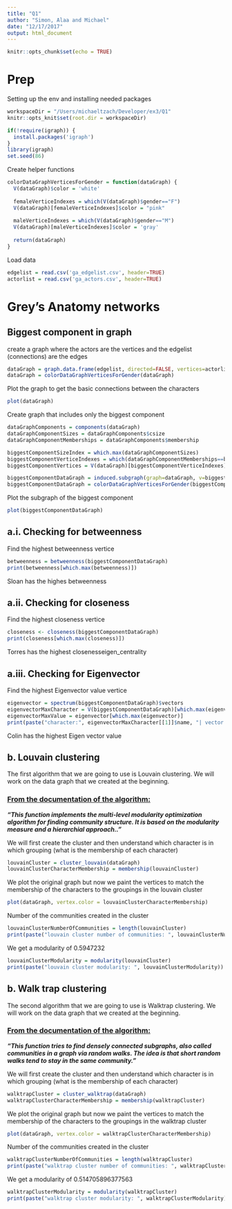 ```yaml
---
title: "Q1"
author: "Simon, Alaa and Michael"
date: "12/17/2017"
output: html_document
---
```


```r
knitr::opts_chunk$set(echo = TRUE)
```

# Prep

Setting up the env and installing needed packages
```r
workspaceDir = "/Users/michaeltzach/Developer/ex3/Q1"
knitr::opts_knit$set(root.dir = workspaceDir)

if(!require(igraph)) {
  install.packages('igraph')
}
library(igraph)
set.seed(86)
```

Create helper functions
```r

colorDataGraphVerticesForGender = function(dataGraph) {
  V(dataGraph)$color = 'white'
  
  femaleVerticeIndexes = which(V(dataGraph)$gender=="F")
  V(dataGraph)[femaleVerticeIndexes]$color = "pink"
  
  maleVerticeIndexes = which(V(dataGraph)$gender=="M")
  V(dataGraph)[maleVerticeIndexes]$color = 'gray'
  
  return(dataGraph)
}
```

Load data
```r
edgelist = read.csv('ga_edgelist.csv', header=TRUE)
actorlist = read.csv('ga_actors.csv', header=TRUE)
```

# Grey's Anatomy networks
## Biggest component in graph
create a graph where the actors are the vertices and the edgelist (connections) are the edges
```r
dataGraph = graph.data.frame(edgelist, directed=FALSE, vertices=actorlist)
dataGraph = colorDataGraphVerticesForGender(dataGraph)
```

Plot the graph to get the basic connections between the characters
```r
plot(dataGraph)
```

Create graph that includes only the biggest component
```r
dataGraphComponents = components(dataGraph)
dataGraphComponentSizes = dataGraphComponents$csize
dataGraphComponentMemberships = dataGraphComponents$membership

biggestComponentSizeIndex = which.max(dataGraphComponentSizes)
biggestComponentVerticeIndexes = which(dataGraphComponentMemberships==biggestComponentSizeIndex)
biggestComponentVertices = V(dataGraph)[biggestComponentVerticeIndexes]

biggestComponentDataGraph = induced.subgraph(graph=dataGraph, v=biggestComponentVertices)
biggestComponentDataGraph = colorDataGraphVerticesForGender(biggestComponentDataGraph)
```

Plot the subgraph of the biggest component
```r
plot(biggestComponentDataGraph)
```

## a.i. Checking for betweenness
Find the highest betweenness vertice
```r
betweenness = betweenness(biggestComponentDataGraph)
print(betweenness[which.max(betweenness)])
```
Sloan has the highes betweenness

## a.ii. Checking for closeness
Find the highest closeness vertice
```r
closeness <- closeness(biggestComponentDataGraph)
print(closeness[which.max(closeness)])
```
Torres has the highest closenesseigen_centrality

## a.iii. Checking for Eigenvector
Find the highest Eigenvector value vertice
```r
eigenvector = spectrum(biggestComponentDataGraph)$vectors
eigenvectorMaxCharacter = V(biggestComponentDataGraph)[which.max(eigenvector)]
eigenvectorMaxValue = eigenvector[which.max(eigenvector)]
print(paste("character:", eigenvectorMaxCharacter[[1]]$name, "| vector value:", eigenvectorMaxValue))
```
Colin has the highest Eigen vector value

## b. Louvain clustering
The first algorithm that we are going to use is Louvain clustering.
We will work on the data graph that we created at the beginning.

### [From the documentation of the algorithm:](http://igraph.org/r/doc/cluster_louvain.html)
**_"This function implements the multi-level modularity optimization algorithm for finding community structure. It is based on the modularity measure and a hierarchial approach.."_**

We will first create the cluster and then understand which character is in which grouping (what is the membership of each character)
```r
louvainCluster = cluster_louvain(dataGraph)
louvainClusterCharacterMembership = membership(louvainCluster)
```

We plot the original graph but now we paint the vertices to match the membership of the characters to the groupings in the louvain cluster
```r
plot(dataGraph, vertex.color = louvainClusterCharacterMembership)
```

Number of the communities created in the cluster
```r
louvainClusterNumberOfCommunities = length(louvainCluster)
print(paste("louvain cluster number of communities: ", louvainClusterNumberOfCommunities))
```

We get a modularity of 0.5947232
```r
louvainClusterModularity = modularity(louvainCluster)
print(paste("louvain cluster modularity: ", louvainClusterModularity))
```

## b. Walk trap clustering
The second algorithm that we are going to use is Walktrap clustering.
We will work on the data graph that we created at the beginning.

### [From the documentation of the algorithm:](http://igraph.org/r/doc/cluster_walktrap.html)
**_"This function tries to find densely connected subgraphs, also called communities in a graph via random walks. The idea is that short random walks tend to stay in the same community."_**

We will first create the cluster and then understand which character is in which grouping (what is the membership of each character)
```r
walktrapCluster = cluster_walktrap(dataGraph)
walktrapClusterCharacterMembership = membership(walktrapCluster)
```

We plot the original graph but now we paint the vertices to match the membership of the characters to the groupings in the walktrap cluster
```r
plot(dataGraph, vertex.color = walktrapClusterCharacterMembership)
```

Number of the communities created in the cluster
```r
walktrapClusterNumberOfCommunities = length(walktrapCluster)
print(paste("walktrap cluster number of communities: ", walktrapClusterNumberOfCommunities))
```

We get a modularity of 0.514705896377563
```r
walktrapClusterModularity = modularity(walktrapCluster)
print(paste("walktrap cluster modularity: ", walktrapClusterModularity))
```